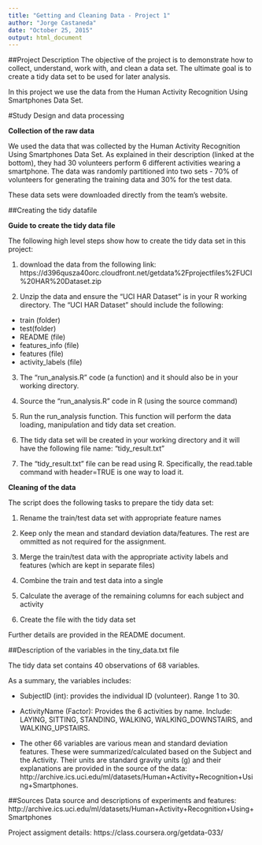 ```yaml
---
title: "Getting and Cleaning Data - Project 1"
author: "Jorge Castaneda"
date: "October 25, 2015"
output: html_document
---
```

##Project Description
The objective of the project is to demonstrate how to collect, understand, work with, and clean a data set. The ultimate goal is to create a tidy data set to be used for later analysis.

In this project we use the data from the Human Activity Recognition Using Smartphones Data Set.

#Study Design and data processing


**Collection of the raw data**

We used the data that was collected by the Human Activity Recognition Using Smartphones Data Set. As explained in their description (linked at the bottom), they had 30 volunteers perform 6 different activities wearing a smartphone. The data was randomly partitioned into two sets - 70% of volunteers for generating the training data and 30% for the test data.

These data sets were downloaded directly from the team's website.

##Creating the tidy datafile

**Guide to create the tidy data file**

The following high level steps show how to create the tidy data set in this project:

1. download the data from the following link: https://d396qusza40orc.cloudfront.net/getdata%2Fprojectfiles%2FUCI%20HAR%20Dataset.zip 

2. Unzip the data and ensure the "UCI HAR Dataset" is in your R working directory. The "UCI HAR Dataset" should include the following:
 - train (folder)
 - test(folder)
 - README (file)
 - features_info (file)
 - features (file)
 - activity_labels (file)
 
3. The "run_analysis.R" code (a function) and it should also be in your working directory.

4. Source the "run_analysis.R" code in R (using the source command)

5. Run the run_analysis function. This function will perform the data loading, manipulation and tidy data set creation.

6. The tidy data set will be created in your working directory and it will have the following file name: "tidy_result.txt"

7. The "tidy_result.txt" file can be read using R. Specifically, the read.table command with header=TRUE is one way to load it.

**Cleaning of the data**

The script does the following tasks to prepare the tidy data set:

  1) Rename the train/test data set with appropriate feature names

  2) Keep only the mean and standard deviation data/features. The rest are ommitted as not required for the assignment.

  3) Merge the train/test data with the appropriate activity labels and features (which are kept in separate files)

  4) Combine the train and test data into a single

  5) Calculate the average of the remaining columns for each subject and activity

  6) Create the file with the tidy data set

Further details are provided in the README document.

##Description of the variables in the tiny_data.txt file

The tidy data set contains 40 observations of 68 variables.

As a summary, the variables includes:

 - SubjectID (int): provides the individual ID (volunteer). Range 1 to 30.
 
 - ActivityName (Factor): Provides the 6 activities by name. Include: LAYING, SITTING, STANDING, WALKING, WALKING_DOWNSTAIRS, and WALKING_UPSTAIRS.
 
 -  The other 66 variables are various mean and standard deviation features. These were summarized/calculated based on the Subject and the Activity. Their units are standard gravity units (g) and their explanations are provided in the source of the data: http://archive.ics.uci.edu/ml/datasets/Human+Activity+Recognition+Using+Smartphones.

##Sources
Data source and descriptions of experiments and features:
http://archive.ics.uci.edu/ml/datasets/Human+Activity+Recognition+Using+Smartphones

Project assigment details:
https://class.coursera.org/getdata-033/
